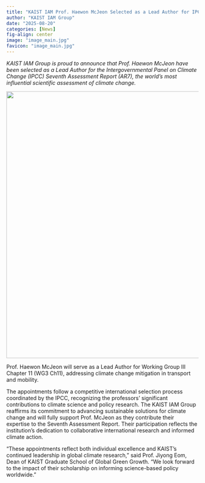 ```yaml
---
title: "KAIST IAM Prof. Haewon McJeon Selected as a Lead Author for IPCC 7th Assessment Report"
author: "KAIST IAM Group"
date: "2025-08-20"
categories: [News]
fig-align: center
image: "image_main.jpg"
favicon: "image_main.jpg"
---
```


*KAIST IAM Group is proud to announce that Prof. Haewon McJeon have been selected as a Lead Author for the Intergovernmental Panel on Climate Change (IPCC) Seventh Assessment Report (AR7), the world’s most influential scientific assessment of climate change.*

![](image_main.jpg){fig-align="center" width="700"}

Prof. Haewon McJeon will serve as a Lead Author for Working Group III Chapter 11 (WG3 Ch11), addressing climate change mitigation in transport and mobility.

The appointments follow a competitive international selection process coordinated by the IPCC, recognizing the professors’ significant contributions to climate science and policy research. The KAIST IAM Group reaffirms its commitment to advancing sustainable solutions for climate change and will fully support Prof. McJeon as they contribute their expertise to the Seventh Assessment Report. Their participation reflects the institution’s dedication to collaborative international research and informed climate action.

“These appointments reflect both individual excellence and KAIST’s continued leadership in global climate research,” said Prof. Jiyong Eom, Dean of KAIST Graduate School of Global Green Growth. “We look forward to the impact of their scholarship on informing science-based policy worldwide.”
